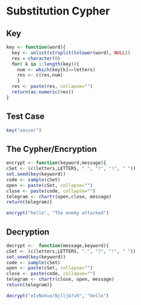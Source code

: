 Substitution Cypher
========================================================

## Key
```r
key <- function(word){
  key <- unlist(strsplit(tolower(word), NULL))
  res = character(0)
  for( k in 1:length(key)){
    num <- which(key[k]==letters)
    res <- c(res,num)
    }
  res <- paste(res, collapse="")
  return(as.numeric(res))
}
```

## Test Case
```r
key("soccer")
```

## The Cypher/Encryption
```r
encrypt <- function(keyword,message){
cSet <- (c(letters,LETTERS, ".", "?", "!", " "))
set.seed(key(keyword))
code <- sample(cSet)
open <- paste(cSet, collapse="") 
close <- paste(code, collapse="")
telegram <- chartr(open,close, message)
return(telegram)}
```

```r
encrypt("hello", "The enemy attacked")
```

## Decryption 
```r
decrypt <-  function(message,keyword){
cSet <- (c(letters,LETTERS, ".", "?", "!", " "))
set.seed(key(keyword))
code <- sample(cSet)
open <- paste(cSet, collapse="") 
close <- paste(code, collapse="")
telegram <- chartr(close, open, message)
return(telegram)}
```

```r
decrypt("eIvNvhva!Njlljb?vX", "hello")
```

